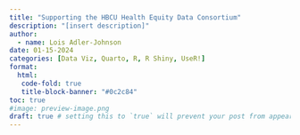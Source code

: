 ```yaml
---
title: "Supporting the HBCU Health Equity Data Consortium"
description: "[insert description]"
author:
  - name: Lois Adler-Johnson
date: 01-15-2024
categories: [Data Viz, Quarto, R, R Shiny, UseR!]
format: 
  html:
   code-fold: true
   title-block-banner: "#0c2c84"
toc: true
#image: preview-image.png
draft: true # setting this to `true` will prevent your post from appearing on your listing page until you're ready
---
```

